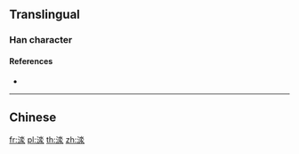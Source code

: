 {{character info/new}}
==Translingual==

===Han character===
{{Han char|rn=85|rad=水|as=08|sn=11|four=|canj=EEE,XXEEE|ids=⿰氵⿱水水}}

====References====
* {{Han ref|kx=0633.210|dkj=17719|hdz=31650.130|uh=6E01|ud=28161}}

----

==Chinese==
{{zh-see|淵|a}}

[[fr:渁]]
[[pl:渁]]
[[th:渁]]
[[zh:渁]]